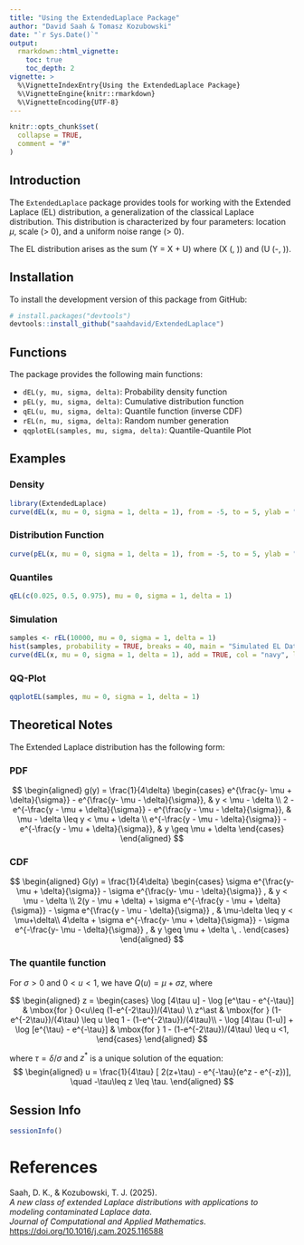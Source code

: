 ```yaml
---
title: "Using the ExtendedLaplace Package"
author: "David Saah & Tomasz Kozubowski"
date: "`r Sys.Date()`"
output:
  rmarkdown::html_vignette:
    toc: true
    toc_depth: 2
vignette: >
  %\VignetteIndexEntry{Using the ExtendedLaplace Package}
  %\VignetteEngine{knitr::rmarkdown}
  %\VignetteEncoding{UTF-8}
---
```


```r
knitr::opts_chunk$set(
  collapse = TRUE,
  comment = "#"
)
```

## Introduction

The `ExtendedLaplace` package provides tools for working with the Extended Laplace (EL) distribution, a generalization of the classical Laplace distribution. This distribution is characterized by four parameters: location $\mu$, scale \(\sigma > 0\), and a uniform noise range \(\delta > 0\).

The EL distribution arises as the sum \(Y = X + U\) where \(X \sim \text{Laplace}(\mu, \sigma)\) and \(U \sim \text{Uniform}(-\delta, \delta)\).

## Installation

To install the development version of this package from GitHub:

```r
# install.packages("devtools")
devtools::install_github("saahdavid/ExtendedLaplace")
```

## Functions

The package provides the following main functions:

- `dEL(y, mu, sigma, delta)`: Probability density function
- `pEL(y, mu, sigma, delta)`: Cumulative distribution function
- `qEL(u, mu, sigma, delta)`: Quantile function (inverse CDF)
- `rEL(n, mu, sigma, delta)`: Random number generation
- `qqplotEL(samples, mu, sigma, delta)`: Quantile-Quantile Plot

## Examples

### Density
```r
library(ExtendedLaplace)
curve(dEL(x, mu = 0, sigma = 1, delta = 1), from = -5, to = 5, ylab = "Density", xlab = 'y')
```

### Distribution Function
```r
curve(pEL(x, mu = 0, sigma = 1, delta = 1), from = -5, to = 5, ylab = "CDF", xlab = 'y')
```

### Quantiles
```r
qEL(c(0.025, 0.5, 0.975), mu = 0, sigma = 1, delta = 1)
```

### Simulation
```r
samples <- rEL(10000, mu = 0, sigma = 1, delta = 1)
hist(samples, probability = TRUE, breaks = 40, main = "Simulated EL Data", xlab = 'y')
curve(dEL(x, mu = 0, sigma = 1, delta = 1), add = TRUE, col = "navy", lwd = 2)
```

### QQ-Plot
```r
qqplotEL(samples, mu = 0, sigma = 1, delta = 1)
```


## Theoretical Notes

The Extended Laplace distribution has the following form:

### PDF

$$
\begin{aligned}
g(y) = \frac{1}{4\delta} 
\begin{cases}
  e^{\frac{y- \mu + \delta}{\sigma}} - e^{\frac{y- \mu - \delta}{\sigma}}, & y < \mu - \delta \\
  2 - e^{-\frac{y - \mu + \delta}{\sigma}} - e^{\frac{y - \mu - \delta}{\sigma}}, & \mu - \delta \leq y < \mu + \delta \\
  e^{-\frac{y - \mu - \delta}{\sigma}} - e^{-\frac{y - \mu + \delta}{\sigma}}, & y \geq \mu + \delta
\end{cases}
\end{aligned}
$$

### CDF

$$
\begin{aligned}
    G(y) = \frac{1}{4\delta}
    \begin{cases}
        \sigma e^{\frac{y- \mu + \delta}{\sigma}} -  \sigma e^{\frac{y- \mu - \delta}{\sigma}}   , & y < \mu - \delta \\
        2(y - \mu + \delta) + \sigma e^{-\frac{y - \mu + \delta}{\sigma}} - \sigma e^{\frac{y - \mu - \delta}{\sigma}} , & \mu-\delta \leq y < \mu+\delta\\
        4\delta + \sigma e^{-\frac{y- \mu + \delta}{\sigma}} - \sigma e^{-\frac{y- \mu - \delta}{\sigma}} , & y \geq \mu + \delta \, .
    \end{cases}
\end{aligned}
$$

### The quantile function

For $\sigma>0$ and $0<u<1$, we have $Q(u)=\mu+\sigma z$, where 

$$
\begin{aligned}
    z = 
    \begin{cases}
        \log [4\tau u] - \log [e^\tau - e^{-\tau}] & \mbox{for }  0<u\leq (1-e^{-2\tau})/(4\tau) \\
        z^\ast &  \mbox{for } (1-e^{-2\tau})/(4\tau) \leq u \leq 1 - (1-e^{-2\tau})/(4\tau)\\
        - \log [4\tau (1-u)] + \log [e^{\tau} - e^{-\tau}] & \mbox{for }  1 - (1-e^{-2\tau})/(4\tau) \leq u <1,
    \end{cases}
\end{aligned}
$$ 

where $\tau=\delta/\sigma$ and $z^\ast$ is a unique solution of the equation:
$$
\begin{aligned}
    u = \frac{1}{4\tau} [ 2(z+\tau) - e^{-\tau}(e^z - e^{-z})], \quad -\tau\leq z \leq \tau. 
\end{aligned}
$$

## Session Info
```r
sessionInfo()
```

# References

Saah, D. K., & Kozubowski, T. J. (2025).  
*A new class of extended Laplace distributions with applications to modeling contaminated Laplace data*.  
_Journal of Computational and Applied Mathematics_.  
[https://doi.org/10.1016/j.cam.2025.116588](https://doi.org/10.1016/j.cam.2025.116588)
